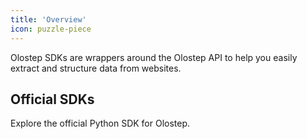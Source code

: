 ```yaml
---
title: 'Overview'
icon: puzzle-piece
---
```


Olostep SDKs are wrappers around the Olostep API to help you easily extract and structure data from websites.

## Official SDKs

<CardGroup cols={2}>
  <Card title="Python SDK" icon="python" href="/sdks/python">
    Explore the official Python SDK for Olostep.
  </Card>
</CardGroup>


